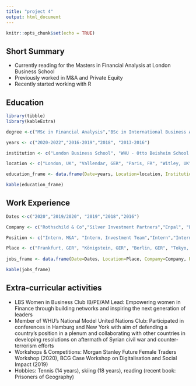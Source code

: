 ```yaml
---
title: "project 4"
output: html_document
---
```


```r
knitr::opts_chunk$set(echo = TRUE)
```

## Short Summary

 * Currently reading for the Masters in Financial Analysis at London Business School 
 * Previously worked in M&A and Private Equity 
 * Recently started working with R
 
## Education

```r
library(tibble)
library(kableExtra)

degree <-c("MSc in Financial Analysis","BSc in International Business Administration","Global BBA (Semester Abroad)", "International Baccalaureate")

years <- c("2020-2022","2016-2019","2018", "2013-2016")

institution <- c("London Business School", "WHU - Otto Beisheim School of Management", "Essec Business School", "King Edward's School")

location <- c("London, UK", "Vallendar, GER", "Paris, FR", "Witley, UK")

education_frame <- data.frame(Date=years, Location=location, Institution=institution, Degree=degree)

kable(education_frame)

```

## Work Experience

```r
Dates <-c("2020","2019/2020", "2019","2018","2016")

Company <- c("Rothschild & Co","Silver Investment Partners","Enpal", "Evonik Nippon Aerosil", "Pharmalex")

Position <- c("Intern, M&A", "Intern, Investment Team","Intern","Intern, Marketing Team", "Intern, M&A Department")

Place <- c("Frankfurt, GER", "Königstein, GER", "Berlin, GER", "Tokyo, JP", "Friedrichsdorf, GER")
 
jobs_frame <- data.frame(Date=Dates, Location=Place, Company=Company, Position=Position)

kable(jobs_frame)

```

## Extra-curricular activities 

* LBS Women in Business Club IB/PE/AM Lead: Empowering women in Finance through building networks and inspiring the next generation of leaders
* Member of WHU's National Model United Nations Club: Participated in conferences in Hamburg and New York with aim of defending a country's position in a plenum and collaborating with other countries in developing resolutions on aftermath of Syrian civil war and counter-terrorism efforts
* Workshops & Competitions: Morgan Stanley Future Female Traders Workshop (2020), BCG Case Workshop on Digitalisation and Social Impact (2019)
* Hobbies: Tennis (14 years), skiing (18 years), reading (recent book: Prisoners of Geography)